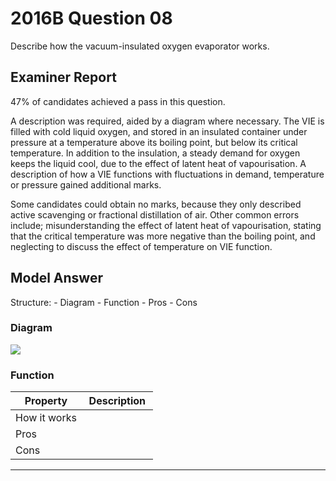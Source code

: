 # 2016B Question 08 

Describe how the vacuum-insulated oxygen evaporator works.


## Examiner Report

47% of candidates achieved a pass in this question.


A description was required, aided by a diagram where necessary. The VIE is filled with cold liquid oxygen, and stored in an insulated container under pressure at a temperature above its boiling point, but below its critical temperature. In addition to the insulation, a steady demand for oxygen keeps the liquid cool, due to the effect of latent heat of vapourisation. A description of how a VIE functions with fluctuations in demand, temperature or pressure gained additional marks.


Some candidates could obtain no marks, because they only described active scavenging or fractional distillation of air. Other common errors include; misunderstanding the effect of latent heat of vapourisation, stating that the critical temperature was more negative than the boiling point, and neglecting to discuss the effect of temperature on VIE function.

## Model Answer

Structure:
- Diagram
- Function
- Pros
- Cons

### Diagram

<img src="/resources/vie.svg">


### Function


|Property|Description|
| -- | -- |
|How it works|<p>- Storage of O~2~</p><p>&emsp;- Critical temp -118°C</p><p>&emsp;- Boiling point -180°C</p><p>&emsp;- Produced en masse by fractional distillation of air</p><p>&emsp;- Transported to VIE</p><p>&emsp;- Stored as liquid with saturated vapour</p><p>&emsp;- Kept outside in gated area</p><br><p>- If pressure too low: (e.g. Oxygen taken from pipeline supply)</p><p>&emsp;- If mild drop: Vapourisation of liquid O~2~</p><p>&emsp;- If severe drop: Liquid O~2~ passed through pressure-raising vapouriser</p><p>&emsp;- Vapourisation maintains low temperature</p><p>&emsp;- Cold gaseous O~2~ passed through superheater (just coils exposed to ambient air, not actively heated)</p><p>&emsp;- Alarms</p><br><p>- If pressure too high:</p><p>&emsp;- Safety release valve 7atm</p><p>&emsp;- Pressure regulator 4atm</p><p>&emsp;- Alarms</p>|
|Pros|<p>- Large capacity compared with cylinder manifold</p><p>- No active cooling required, very energy efficient</p>|
|Cons|<p>- Expensive</p><p>- Big</p>|


--- 


